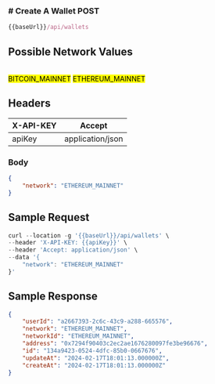 <h3 style={{ display: "flex", alignItems: "center" }}>
  # Create A Wallet
 <span
    style={{
      display: "block",
      backgroundColor: "#007bff",
      color: "#fff",
      marginLeft: "12px",
      padding: "2px 6px",
      borderRadius: "4px",
      marginTop: "14px",
    }}
  >
    POST
  </span>
</h3>

```js copy
{{baseUrl}}/api/wallets
```

## Possible Network Values

<br />
<mark style={{background: "#f0f0f0"}}>BITCOIN_MAINNET</mark> <mark style={{background: "#f0f0f0"}}>ETHEREUM_MAINNET</mark> 

## Headers
| X-API-KEY | Accept|
|----------|----------|
| apiKey | application/json | 

### Body

```json copy filename="json"
{
    "network": "ETHEREUM_MAINNET"
}
```

## Sample Request
```js copy filename="Sample Request"
curl --location -g '{{baseUrl}}/api/wallets' \
--header 'X-API-KEY: {{apiKey}}' \
--header 'Accept: application/json' \
--data '{
    "network": "ETHEREUM_MAINNET"
}'
```

## Sample Response
```json copy filename="Sample Response"
{
    "userId": "a2667393-2c6c-43c9-a288-665576",
    "network": "ETHEREUM_MAINNET",
    "networkId": "ETHEREUM_MAINNET",
    "address": "0x7294f90403c2ec2ae1676280097fe3be96676",
    "id": "134a9423-0524-4dfc-85b0-0667676",
    "updateAt": "2024-02-17T18:01:13.000000Z",
    "createAt": "2024-02-17T18:01:13.000000Z"
}
```


